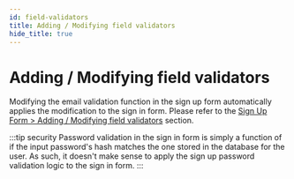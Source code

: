 ```yaml
---
id: field-validators
title: Adding / Modifying field validators
hide_title: true
---
```


# Adding / Modifying field validators 

Modifying the email validation function in the sign up form automatically applies the modification to the sign in form. Please refer to the [Sign Up Form > Adding / Modifying field validators](../signup-form/field-validators#changing-the-email-and-password-validators) section.

:::tip security
Password validation in the sign in form is simply a function of if the input password's hash matches the one stored in the database for the user. As such, it doesn't make sense to apply the sign up password validation logic to the sign in form.
:::